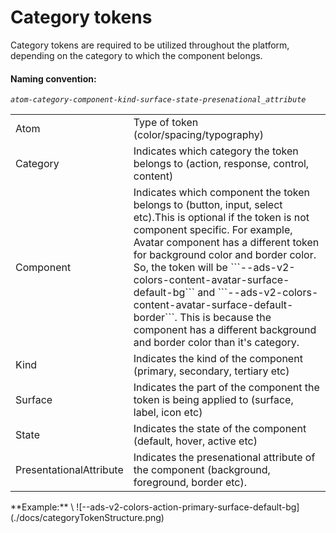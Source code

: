 
<Meta title="Docs/Category Tokens/Introduction" name="Introduction" />

# Category tokens

Category tokens are required to be utilized throughout the platform, depending on the category to which the component belongs.
<br />

#### Naming convention:

*```atom-category-component-kind-surface-state-presenational_attribute```*

<table>
  <tr>
    <td>Atom</td>
    <td>Type of token (color/spacing/typography)</td>
  </tr>
  <tr>
    <td>Category</td>
    <td>Indicates which category the token belongs to (action, response, control, content)</td>
  </tr>
  <tr>
    <td>Component</td>
    <td>Indicates which component the token belongs to (button, input, select etc).This is optional if the token is not component specific. For example, Avatar component has a different token for background color and border color. So, the token will be ```--ads-v2-colors-content-avatar-surface-default-bg``` and ```--ads-v2-colors-content-avatar-surface-default-border```. This is because the component has a different background and border color than it's category.</td>
  </tr>
  <tr>
    <td>Kind</td>
    <td>Indicates the kind of the component (primary, secondary, tertiary etc)</td>
  </tr>
  <tr>
    <td>Surface</td>
    <td>Indicates the part of the component the token is being applied to (surface, label, icon etc)</td>
  </tr>
  <tr>
    <td>State</td>
    <td>Indicates the state of the component (default, hover, active etc)</td>
  </tr>
  <tr>
    <td>PresentationalAttribute</td>
    <td>Indicates the presenational attribute of the component (background, foreground, border etc).</td>
  </tr>
</table>
**Example:**
\
![--ads-v2-colors-action-primary-surface-default-bg](./docs/categoryTokenStructure.png)
<br />
